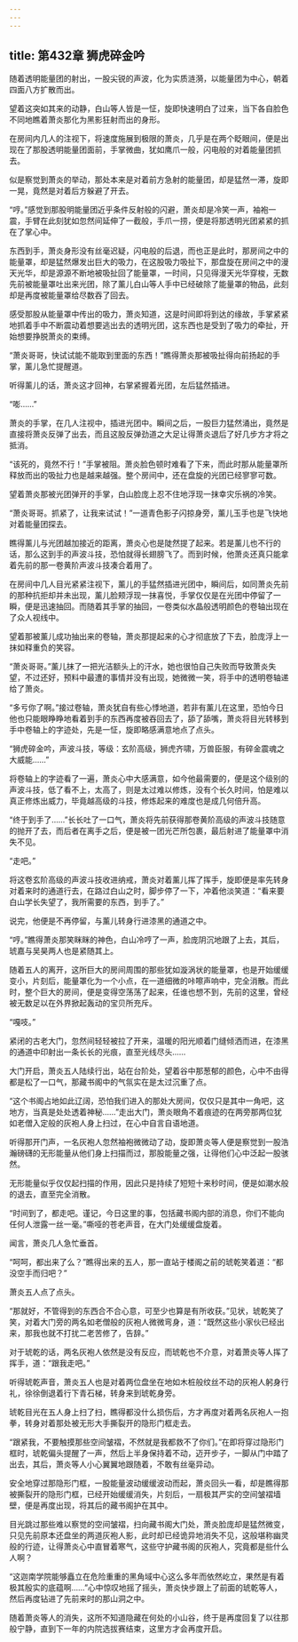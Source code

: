 ```yaml
---
---
---
```

title: 第432章 狮虎碎金吟
---



随着透明能量团的射出，一股尖锐的声波，化为实质涟漪，以能量团为中心，朝着四面八方扩散而出。

望着这突如其来的动静，白山等人皆是一怔，旋即快速明白了过来，当下各自脸色不同地瞧着萧炎那化为黑影狂射而出的身形。

在房间内几人的注视下，将速度施展到极限的萧炎，几乎是在两个眨眼间，便是出现在了那股透明能量团面前，手掌微曲，犹如鹰爪一般，闪电般的对着能量团抓去。

似是察觉到萧炎的举动，那处本来是对着前方急射的能量团，却是猛然一滞，旋即一晃，竟然是对着后方躲避了开去。

“哼。”感觉到那股明能量团近乎条件反射般的闪避，萧炎却是冷笑一声，袖袍一震，手臂在此刻犹如忽然间延伸了一截般，手爪一捞，便是将那透明光团紧紧的抓在了掌心中。

东西到手，萧炎身形没有丝毫迟疑，闪电般的后退，而也正是此时，那房间之中的能量罩，却是猛然爆发出巨大的吸力，在这股吸力吸扯下，那盘旋在房间之中的漫天光华，却是源源不断地被吸扯回了能量罩，一时间，只见得漫天光华穿梭，无数先前被能量罩吐出来光团，除了薰儿白山等人手中已经破除了能量罩的物品，此刻却是再度被能量罩给尽数吞了回去。

感受那股从能量罩中传出的吸力，萧炎知道，这是时间即将到达的缘故，手掌紧紧地抓着手中不断震动着想要逃出去的透明光团，这东西也是受到了吸力的牵扯，开始想要挣脱萧炎的束缚。

“萧炎哥哥，快试试能不能取到里面的东西！”瞧得萧炎那被吸扯得向前扬起的手掌，薰儿急忙提醒道。

听得薰儿的话，萧炎这才回神，右掌紧握着光团，左后猛然插进。

“嘭……”

萧炎的手掌，在几人注视中，插进光团中。瞬间之后，一股巨力猛然涌出，竟然是直接将萧炎反弹了出去，而且这股反弹劲道之大足让得萧炎退后了好几步方才将之抵消。

“该死的，竟然不行！”手掌被阻。萧炎脸色顿时难看了下来，而此时那从能量罩所释放而出的吸扯力也是越来越强。整个房间中，还在盘旋的光团已经寥寥可数。

望着萧炎那被光团弹开的手掌，白山脸庞上忍不住地浮现一抹幸灾乐祸的冷笑。

“萧炎哥哥。抓紧了，让我来试试！”一道青色影子闪掠身旁，薰儿玉手也是飞快地对着能量团探去。

瞧得薰儿与光团越加接近的距离，萧炎心也是陡然提了起来。若是薰儿也不行的话，那么这到手的声波斗技，恐怕就得长翅膀飞了。而到时候，他萧炎还真只能拿着先前的那一卷黄阶声波斗技凑合着用了。

在房间中几人目光紧紧注视下，薰儿的手猛然插进光团中，瞬间后，如同萧炎先前的那种抗拒却并未出现，薰儿脸颊浮现一抹喜悦，手掌仅仅是在光团中停留了一瞬，便是迅速抽回。而随着其手掌的抽回，一卷类似水晶般透明颜色的卷轴出现在了众人视线中。

望着那被薰儿成功抽出来的卷轴，萧炎那提起来的心才彻底放了下去，脸庞浮上一抹如释重负的笑容。

“萧炎哥哥。”薰儿抹了一把光洁额头上的汗水，她也很怕自己失败而导致萧炎失望，不过还好，预料中最遭的事情并没有出现，她微微一笑，将手中的透明卷轴递给了萧炎。

“多亏你了啊。”接过卷轴，萧炎犹自有些心悸地道，若非有薰儿在这里，恐怕今日他也只能眼睁睁地看着到手的东西再度被吞回去了，舔了舔嘴，萧炎将目光转移到手中卷轴上的字迹处，先是一怔，旋即略感满意地点了点头。

“狮虎碎金吟，声波斗技，等级：玄阶高级，狮虎齐啸，万兽臣服，有碎金震魂之大威能……”

将卷轴上的字迹看了一遍，萧炎心中大感满意，如今他最需要的，便是这个级别的声波斗技，低了看不上，太高了，则是太过难以修炼，没有个长久时间，怕是难以真正修炼出威力，毕竟越高级的斗技，修炼起来的难度也是成几何倍升高。

“终于到手了……”长长吐了一口气，萧炎将先前获得那卷黄阶高级的声波斗技随意的抛开了去，而后者在离手之后，便是被一团光芒所包裹，最后射进了能量罩中消失不见。

“走吧。”

将这卷玄阶高级的声波斗技收进纳戒，萧炎对着薰儿挥了挥手，旋即便是率先转身对着来时的通道行去，在路过白山之时，脚步停了一下，冲着他淡笑道：“看来要白山学长失望了，我所需要的东西，到手了。”

说完，他便是不再停留，与薰儿转身行进漆黑的通道之中。

“哼。”瞧得萧炎那笑眯眯的神色，白山冷哼了一声，脸庞阴沉地跟了上去，其后，琥嘉与吴昊两人也是紧随其上。

随着五人的离开，这所巨大的房间周围的那些犹如漩涡状的能量罩，也是开始缓缓变小，片刻后，能量罩化为一个小点，在一道细微的咔嚓声响中，完全消散。而此时，整个巨大的房间，便是变得空荡荡了起来，任谁也想不到，先前的这里，曾经被无数足以在外界掀起轰动的宝贝所充斥。

“嘎吱。”

紧闭的古老大门，忽然间轻轻被拉了开来，温暖的阳光顺着门缝倾洒而进，在漆黑的通道中印射出一条长长的光痕，直至光线尽头……

大门开启，萧炎五人陆续行出，站在台阶处，望着谷中那葱郁的颜色，心中不由得都是松了一口气，那藏书阁中的气氛实在是太过沉重了点。

“这个书阁占地如此辽阔，恐怕我们进入的那处大房间，仅仅只是其中一角吧，这地方，当真是处处透着神秘……”走出大门，萧炎眼角不着痕迹的在两旁那两位犹如老僧入定般的灰袍人身上扫过，在心中自言自语地道。

听得那开门声，一名灰袍人忽然袖袍微微动了动，旋即萧炎等人便是察觉到一股浩瀚磅礴的无形能量从他们身上扫描而过，那股能量之强，让得他们心中泛起一股骇然。

无形能量似乎仅仅起扫描的作用，因此只是持续了短短十来秒时间，便是如潮水般的退去，直至完全消散。

“时间到了，都走吧。谨记，今日这里的事，包括藏书阁内部的消息，你们不能向任何人泄露一丝一毫。”嘶哑的苍老声音，在大门处缓缓盘旋着。

闻言，萧炎几人急忙垂首。

“呵呵，都出来了么？”瞧得出来的五人，那一直站于楼阁之前的琥乾笑着道：“都没空手而归吧？”

萧炎五人点了点头。

“那就好，不管得到的东西合不合心意，可至少也算是有所收获。”见状，琥乾笑了笑，对着大门旁的两名如老僧般的灰袍人微微弯身，道：“既然这些小家伙已经出来，那我也就不打扰二老苦修了，告辞。”

对于琥乾的话，两名灰袍人依然是没有反应，而琥乾也不介意，对着萧炎等人挥了挥手，道：“跟我走吧。”

听得琥乾声音，萧炎五人也是对着两位盘坐在地如木桩般纹丝不动的灰袍人躬身行礼，徐徐倒退着行下青石梯，转身来到琥乾身旁。

琥乾目光在五人身上扫了扫，瞧得都没什么损伤后，方才再度对着两名灰袍人一抱拳，转身对着那处被无形大手撕裂开的隐形门框走去。

“跟紧我，不要触摸那些空间皱褶，不然就是我都救不了你们。”在即将穿过隐形门框时，琥乾偏头提醒了一声，然后上半身保持着不动，迈开步子，一脚从门中踏了出去，其后，萧炎等人小心翼翼地跟随着，不敢有丝毫异动。

安全地穿过那隐形门框，一股能量波动缓缓波动而起，萧炎回头一看，却是瞧得那被撕裂开的隐形门框，已经开始缓缓消失，片刻后，一扇极其严实的空间皱褶墙壁，便是再度出现，将其后的藏书阁护在其中。

目光跳过那些难以察觉的空间皱褶，扫向藏书阁大门处，萧炎脸庞却是猛然微变，只见先前原本还盘坐的两道灰袍人影，此时却已经诡异地消失不见，这般堪称幽灵般的行迹，让得萧炎心中直冒着寒气，这些守护藏书阁的灰袍人，究竟都是些什么人啊？

“这迦南学院能够矗立在危险重重的黑角域中心这么多年而依然屹立，果然是有着极其殷实的底蕴啊……”心中惊叹地摇了摇头，萧炎快步跟上了前面的琥乾等人，然后再度钻进了先前来时的那山洞之中。

随着萧炎等人的消失，这所不知道隐藏在何处的小山谷，终于是再度回复了以往那般宁静，直到下一年的内院选拔赛结束，这里方才会再度开启。